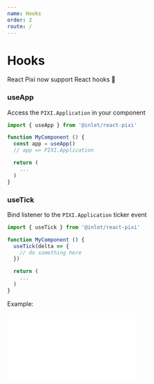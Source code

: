 ```yaml
---
name: Hooks
order: 2
route: /
---
```


# Hooks

React Pixi now support React hooks 🌟

### useApp

Access the `PIXI.Application` in your component

```jsx
import { useApp } from '@inlet/react-pixi'

function MyComponent () {
  const app = useApp()
  // app => PIXI.Application

  return (
    ...
  )
}
```

### useTick

Bind listener to the `PIXI.Application` ticker event

```jsx
import { useTick } from '@inlet/react-pixi'

function MyComponent () {
  useTick(delta => {
    // do something here
  })

  return (
    ...
  )
}
```

Example:

<iframe
  height={500}
  scrolling="no"
  title="useTick"
  src="//codepen.io/inlet/embed/EOMBer/?height=300&theme-id=33987&default-tab=result&embed-version=2"
  frameBorder="no"
  allowtransparency="true"
  allowFullScreen="true"
  style={{ width: '100%' }} />
